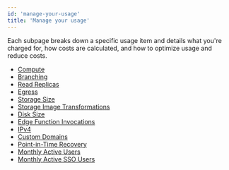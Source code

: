 ```yaml
---
id: 'manage-your-usage'
title: 'Manage your usage'
---
```


Each subpage breaks down a specific usage item and details what you're charged for, how costs are calculated, and how to optimize usage and reduce costs.

- [Compute](/docs/guides/platform/manage-your-usage/compute)
- [Branching](/docs/guides/platform/manage-your-usage/branching)
- [Read Replicas](/docs/guides/platform/manage-your-usage/read-replicas)
- [Egress](/docs/guides/platform/manage-your-usage/egress)
- [Storage Size](/docs/guides/platform/manage-your-usage/storage-size)
- [Storage Image Transformations](/docs/guides/platform/manage-your-usage/storage-image-transformations)
- [Disk Size](/docs/guides/platform/manage-your-usage/disk-size)
- [Edge Function Invocations](/docs/guides/platform/manage-your-usage/edge-function-invocations)
- [IPv4](/docs/guides/platform/manage-your-usage/ipv4)
- [Custom Domains](/docs/guides/platform/manage-your-usage/custom-domains)
- [Point-in-Time Recovery](/docs/guides/platform/manage-your-usage/point-in-time-recovery)
- [Monthly Active Users](/docs/guides/platform/manage-your-usage/monthly-active-users)
- [Monthly Active SSO Users](/docs/guides/platform/manage-your-usage/monthly-active-users-sso)